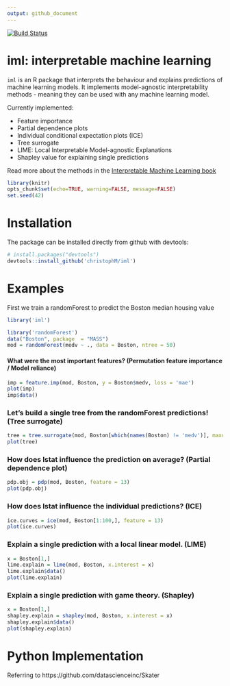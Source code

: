 ```yaml
---
output: github_document
---
```

[![Build Status](https://travis-ci.org/christophM/iml.svg?branch=master)](https://travis-ci.org/christophM/iml)

# iml: interpretable machine learning
 `iml ` is an R package that interprets the behaviour and explains predictions of machine learning models.
 It implements model-agnostic interpretability methods - meaning they can be used with any machine learning model.
 
 Currently implemented: 
 
 - Feature importance
 - Partial dependence plots
 - Individual conditional expectation plots (ICE)
 - Tree surrogate
 - LIME: Local Interpretable Model-agnostic Explanations
 - Shapley value for explaining single predictions
 
Read more about the methods in the [Interpretable Machine Learning book](https://christophm.github.io/interpretable-ml-book/agnostic.html)

```r
library(knitr)
opts_chunk$set(echo=TRUE, warning=FALSE, message=FALSE)
set.seed(42)
```

# Installation 
The package can be installed directly from github with devtools:
```r
# install.packages("devtools")
devtools::install_github('christophM/iml')
```


# Examples

First we train a randomForest to predict the Boston median housing value
```r
library('iml')

library('randomForest')
data("Boston", package  = "MASS")
mod = randomForest(medv ~ ., data = Boston, ntree = 50)
```

#### What were the most important features? (Permutation feature importance / Model reliance)
```r
imp = feature.imp(mod, Boston, y = Boston$medv, loss = 'mae')
plot(imp)
imp$data()
```

### Let's build a single tree from the randomForest predictions! (Tree surrogate)
```r
tree = tree.surrogate(mod, Boston[which(names(Boston) != 'medv')], maxdepth = 2)
plot(tree)
```

### How does lstat influence the prediction on average? (Partial dependence plot)
```r
pdp.obj = pdp(mod, Boston, feature = 13)
plot(pdp.obj)
```


### How does lstat influence the individual predictions? (ICE)
```r
ice.curves = ice(mod, Boston[1:100,], feature = 13)
plot(ice.curves) 
```



### Explain a single prediction with a local linear model. (LIME) 
```r
x = Boston[1,]
lime.explain = lime(mod, Boston, x.interest = x)
lime.explain$data()
plot(lime.explain)
```



### Explain a single prediction with game theory. (Shapley)
```r
x = Boston[1,]
shapley.explain = shapley(mod, Boston, x.interest = x)
shapley.explain$data()
plot(shapley.explain)

```

# Python Implementation
Referring to https://github.com/datascienceinc/Skater



